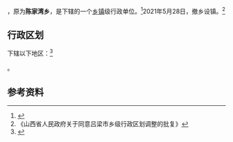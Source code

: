 {{中国乡级行政区|14/11/25/202/000
| 电话区号 = 358
}}

'''{{PAGENAMEBASE}}'''，原为'''陈家湾乡'''，是{{PRC admin/fullname|14/11/25/202/000|3}}下辖的一个[[乡镇|乡镇]]级行政单位。<ref>{{PRC admin/ref sgc|{{PRC admin/parent|14/11/25/202/000}}}}</ref>2021年5月28日，撤乡设镇。<ref>《山西省人民政府关于同意吕梁市乡级行政区划调整的批复》</ref>

== 行政区划 ==

{{PAGENAMEBASE}}下辖以下地区：<ref>{{PRC admin/ref sgc|14/11/25/202/000}}</ref>

{{PRC admin/children|14/11/25/202/000}}。

== 参考资料 ==

{{reflist}}

{{PRC admin/navcat|14/11/25/202/000}}